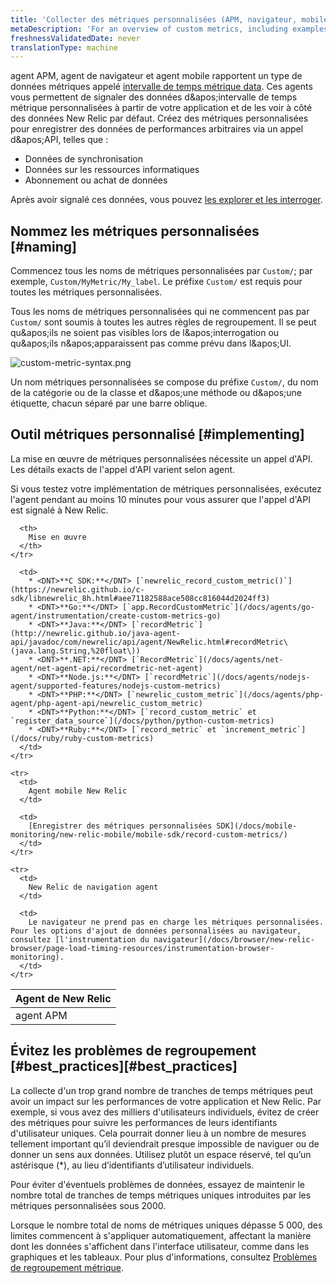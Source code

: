 ```yaml
---
title: 'Collecter des métriques personnalisées (APM, navigateur, mobile)'
metaDescription: 'For an overview of custom metrics, including examples, best practices, and a quick reference by New Relic agent, start here.'
freshnessValidatedDate: never
translationType: machine
---
```


agent APM, agent de navigateur et agent mobile rapportent un type de données métriques appelé [intervalle de temps métrique data](/docs/using-new-relic/data/understand-data/new-relic-data-types#timeslice-data). Ces agents vous permettent de signaler des données d&amp;apos;intervalle de temps métrique personnalisées à partir de votre application et de les voir à côté des données New Relic par défaut. Créez des métriques personnalisées pour enregistrer des données de performances arbitraires via un appel d&amp;apos;API, telles que :

* Données de synchronisation
* Données sur les ressources informatiques
* Abonnement ou achat de données

Après avoir signalé ces données, vous pouvez [les explorer et les interroger](/docs/query-your-data/nrql-new-relic-query-language/nrql-query-tutorials/query-apm-metric-timeslice-data-nrql).

## Nommez les métriques personnalisées [#naming]

Commencez tous les noms de métriques personnalisées par `Custom/`; par exemple, `Custom/MyMetric/My_label`. Le préfixe `Custom/` est requis pour toutes les métriques personnalisées.

Tous les noms de métriques personnalisées qui ne commencent pas par `Custom/` sont soumis à toutes les autres règles de regroupement. Il se peut qu&amp;apos;ils ne soient pas visibles lors de l&amp;apos;interrogation ou qu&amp;apos;ils n&amp;apos;apparaissent pas comme prévu dans l&amp;apos;UI.

<img title="custom-metric-syntax.png" alt="custom-metric-syntax.png" src="/images/apm_diagram_custom-metric-syntax.webp" />

Un nom métriques personnalisées se compose du préfixe `Custom/`, du nom de la catégorie ou de la classe et d&amp;apos;une méthode ou d&amp;apos;une étiquette, chacun séparé par une barre oblique.

## Outil métriques personnalisé [#implementing]

La mise en œuvre de métriques personnalisées nécessite un appel d'API. Les détails exacts de l'appel d'API varient selon agent.

<Callout variant="tip">
  Si vous testez votre implémentation de métriques personnalisées, exécutez l'agent pendant au moins 10 minutes pour vous assurer que l'appel d'API est signalé à New Relic.
</Callout>

<table>
  <thead>
    <tr>
      <th style={{ width: "200px" }}>
        Agent de New Relic
      </th>

      <th>
        Mise en œuvre
      </th>
    </tr>
  </thead>

  <tbody>
    <tr>
      <td>
        agent APM
      </td>

      <td>
        * <DNT>**C SDK:**</DNT> [`newrelic_record_custom_metric()`](https://newrelic.github.io/c-sdk/libnewrelic_8h.html#aee71182588ace508cc816044d2024ff3)
        * <DNT>**Go:**</DNT> [`app.RecordCustomMetric`](/docs/agents/go-agent/instrumentation/create-custom-metrics-go)
        * <DNT>**Java:**</DNT> [`recordMetric`](http://newrelic.github.io/java-agent-api/javadoc/com/newrelic/api/agent/NewRelic.html#recordMetric\(java.lang.String,%20float\))
        * <DNT>**.NET:**</DNT> [`RecordMetric`](/docs/agents/net-agent/net-agent-api/recordmetric-net-agent)
        * <DNT>**Node.js:**</DNT> [`recordMetric`](/docs/agents/nodejs-agent/supported-features/nodejs-custom-metrics)
        * <DNT>**PHP:**</DNT> [`newrelic_custom_metric`](/docs/agents/php-agent/php-agent-api/newrelic_custom_metric)
        * <DNT>**Python:**</DNT> [`record_custom_metric` et `register_data_source`](/docs/python/python-custom-metrics)
        * <DNT>**Ruby:**</DNT> [`record_metric` et `increment_metric`](/docs/ruby/ruby-custom-metrics)
      </td>
    </tr>

    <tr>
      <td>
        Agent mobile New Relic
      </td>

      <td>
        [Enregistrer des métriques personnalisées SDK](/docs/mobile-monitoring/new-relic-mobile/mobile-sdk/record-custom-metrics/)
      </td>
    </tr>

    <tr>
      <td>
        New Relic de navigation agent
      </td>

      <td>
        Le navigateur ne prend pas en charge les métriques personnalisées. Pour les options d'ajout de données personnalisées au navigateur, consultez [l'instrumentation du navigateur](/docs/browser/new-relic-browser/page-load-timing-resources/instrumentation-browser-monitoring).
      </td>
    </tr>
  </tbody>
</table>

## Évitez les problèmes de regroupement [#best\_practices][#best_practices]

La collecte d'un trop grand nombre de tranches de temps métriques peut avoir un impact sur les performances de votre application et New Relic. Par exemple, si vous avez des milliers d'utilisateurs individuels, évitez de créer des métriques pour suivre les performances de leurs identifiants d'utilisateur uniques. Cela pourrait donner lieu à un nombre de mesures tellement important qu’il deviendrait presque impossible de naviguer ou de donner un sens aux données. Utilisez plutôt un espace réservé, tel qu’un astérisque (\*), au lieu d’identifiants d’utilisateur individuels.

<Callout variant="important">
  Pour éviter d'éventuels problèmes de données, essayez de maintenir le nombre total de tranches de temps métriques uniques introduites par les métriques personnalisées sous 2000.
</Callout>

Lorsque le nombre total de noms de métriques uniques dépasse 5 000, des limites commencent à s'appliquer automatiquement, affectant la manière dont les données s'affichent dans l'interface utilisateur, comme dans les graphiques et les tableaux. Pour plus d'informations, consultez [Problèmes de regroupement métrique](/docs/features/metric-grouping-issues).